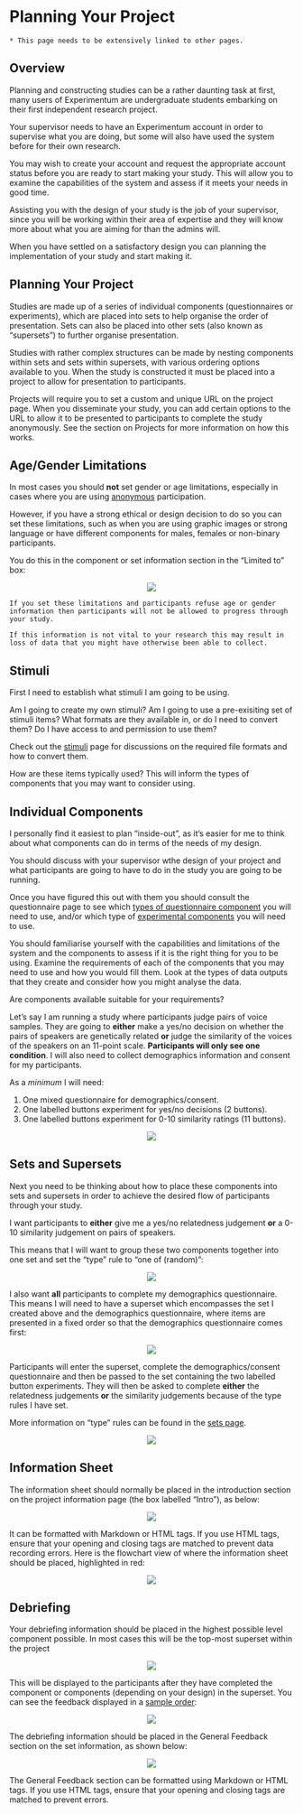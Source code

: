 # Planning Your Project

```block
* This page needs to be extensively linked to other pages.
```

## Overview

Planning and constructing studies can be a rather daunting task at first, many users of Experimentum are undergraduate students embarking on their first independent research project. 

Your supervisor needs to have an Experimentum account in order to supervise what you are doing, but some will also have used the system before for their own research.

You may wish to create your account and request the appropriate account status before you are ready to start making your study. This will allow you to examine the capabilities of the system and assess if it meets your needs in good time. 

Assisting you with the design of your study is the job of your supervisor, since you will be working within their area of expertise and they will know more about what you are aiming for than the admins will. 

When you have settled on a satisfactory design you can planning the implementation of your study and start making it.

## Planning Your Project

Studies are made up of a series of individual components (questionnaires or experiments), which are placed into sets to help organise the order of presentation. Sets can also be placed into other sets (also known as "supersets") to further organise presentation. 

Studies with rather complex structures can be made by nesting components within sets and sets within supersets, with various ordering options available to you. When the study is constructed it must be placed into a project to allow for presentation to participants.

Projects will require you to set a custom and unique URL on the project page. When you disseminate your study, you can add certain options to the URL to allow it to be presented to participants to complete the study anonymously. See the section on Projects for more information on how this works. 

## Age/Gender Limitations

In most cases you should **not** set gender or age limitations, especially in cases where you are using [anonymous](#anon) participation. 

However, if you have a strong ethical or design decision to do so you can set these limitations, such as when you are using graphic images or strong language or have different components for males, females or non-binary participants.

You do this in the component or set information section in the "Limited to" box:

<center>![](images/screenshots/exp_6.png)</center>

```block
If you set these limitations and participants refuse age or gender information then participants will not be allowed to progress through your study.

If this information is not vital to your research this may result in loss of data that you might have otherwise been able to collect.
```

## Stimuli

First I need to establish what stimuli I am going to be using.

Am I going to create my own stimuli? Am I going to use a pre-exisiting set of stimuli items? What formats are they available in, or do I need to convert them? Do I have access to and permission to use them?

Check out the [stimuli](#stimuli) page for discussions on the required file formats and how to convert them.

How are these items typically used? This will inform the types of components that you may want to consider using.

## Individual Components

I personally find it easiest to plan "inside-out", as it's easier for me to think about what components can do in terms of the needs of my design.

You should discuss with your supervisor wthe design of your project and what participants are going to have to do in the study you are going to be running. 

Once you have figured this out with them you should consult the questionnaire page to see which [types of questionnaire component](#quest_types) you will need to use, and/or which type of [experimental components](#exp_types) you will need to use.

You should familiarise yourself with the capabilities and limitations of the system and the components to assess if it is the right thing for you to be using. Examine the requirements of each of the components that you may need to use and how you would fill them. Look at the types of data outputs that they create and consider how you might analyse the data.

Are components available suitable for your requirements?

Let's say I am running a study where participants judge pairs of voice samples. They are going to **either** make a yes/no decision on whether the pairs of speakers are genetically related **or** judge the similarity of the voices of the speakers on an 11-point scale. **Participants will only see one condition**. I will also need to collect demographics information and consent for my participants.

As a *minimum* I will need:

1. One mixed questionnaire for demographics/consent.
2. One labelled buttons experiment for yes/no decisions (2 buttons).
3. One labelled buttons experiment for 0-10 similarity ratings (11 buttons).

<center>![](images/screenshots/plan_1.png)</center>

## Sets and Supersets 

Next you need to be thinking about how to place these components into sets and supersets in order to achieve the desired flow of participants through your study.

I want participants to **either** give me a yes/no relatedness judgement **or** a 0-10 similarity judgement on pairs of speakers. 

This means that I will want to group these two components together into one set and set the "type" rule to "one of (random)":

<center>![](images/screenshots/plan_2.png)</center>

I also want **all** participants to complete my demographics questionnaire. This means I will need to have a superset which encompasses the set I created above and the demographics questionnaire, where items are presented in a fixed order so that the demographics questionnaire comes first:

<center>![](images/screenshots/plan_3.png)</center>

Participants will enter the superset, complete the demographics/consent questionnaire and then be passed to the set containing the two labelled button experiments. They will then be asked to complete **either** the relatedness judgements **or** the similarity judgements because of the type rules I have set.

More information on "type" rules can be found in the [sets page](#type_rules).

<center>![](images/screenshots/structure.png)</center>

## Information Sheet {#info_sheet}

The information sheet should normally be placed in the introduction section on the project information page (the box labelled "Intro"), as below:

<center>![](images/screenshots/proj_3.png)</center>

It can be formatted with Markdown or HTML tags. If you use HTML tags, ensure that your opening and closing tags are matched to prevent data recording errors. Here is the flowchart view of where the information sheet should be placed, highlighted in red:

<center>![](images/screenshots/structure.png)</center>

## Debriefing {#debrief}

Your debriefing information should be placed in the highest possible level component possible. In most cases this will be the top-most superset within the project

<center>![](images/screenshots/structure.png)</center>

This will be displayed to the participants after they have completed the component or components (depending on your design) in the superset. You can see the feedback displayed in a [sample order](#sample_order):

<center>![](images/screenshots/sets_14.png)</center>

The debriefing information should be placed in the General Feedback section on the set information, as shown below:

<center>![](images/screenshots/feedback.png)</center>

The General Feedback section can be formatted using Markdown or HTML tags. If you use HTML tags, ensure that your opening and closing tags are matched to prevent errors. 